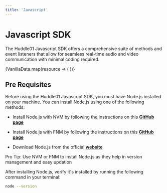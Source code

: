 ```yaml
---
title: 'Javascript'
---
```



# Javascript SDK

The Huddle01 Javascript SDK offers a comprehensive suite of methods and event listeners that allow for seamless real-time audio and video communication with minimal coding required.

<div className="my-16 xl:max-w-none">
  <div className="not-prose mt-4 grid grid-cols-1 gap-8 sm:grid-cols-2 xl:grid-cols-3">
    {VanillaData.map(resource => (
      <GradientCard key={resource.href} resource={resource} />
    ))}
  </div>
</div>

## Pre Requisites

Before using the Huddle01 Javascript SDK, you must have Node.js installed on your machine. You can install Node.js using one of the following methods:

- Install Node.js with NVM by following the instructions on this **[GitHub page](https://github.com/nvm-sh/nvm)**

- Install Node.js with FNM by following the instructions on this **[GitHub page](https://github.com/Schniz/fnm)**

- Download Node.js from the official **[website](https://nodejs.org/)**

<Callout>
  Pro Tip: Use NVM or FNM to install Node.js as they help in version management
  and easy updation
</Callout>

After installing Node.js, verify it's installed by running the following command in your terminal:

```bash
node --version
```
